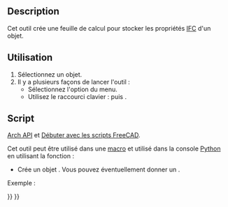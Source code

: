 <languages/>

{{Docnav/fr
|[[BIM_IfcExplorer/fr|Explorateur d'IFC]]
|[[Arch_Panel/fr|Panneau]]
|[[BIM_Workbench/fr|Atelier BIM]]
|IconL=BIM_IfcExplorer.svg
|IconR=Arch_Panel.svg
|IconC=Workbench_BIM.svg
}}

{{GuiCommand/fr
|Name=Arch_IfcSpreadsheet
|Name/fr=Arch Tableur IFC
|MenuLocation=Utilitaires → Créer une feuille de calcul IFC
|Workbenches=[[BIM_Workbench/fr|BIM]]
|Shortcut={{KEY|I}} {{KEY|S}}
|SeeAlso=[[Arch_IFC/fr|Arch IFC]]
}}

== Description ==

Cet outil crée une feuille de calcul pour stocker les propriétés [[Arch_IFC/fr|IFC]] d'un objet.

<span id="Usage"></span>
==Utilisation==

# Sélectionnez un objet.
# Il y a plusieurs façons de lancer l'outil : 
#* Sélectionnez l'option {{MenuCommand|Utilitaires → [[Image:Arch_IfcSpreadsheet.svg|16px]] Créer une feuille de calcul IFC}} du menu.
#* Utilisez le raccourci clavier : {{KEY|I}} puis {{KEY|S}}.

<span id="Scripting"></span>
==Script==

{{Emphasis|Voir aussi :}} [[Arch_API/fr|Arch API]] et [[FreeCAD_Scripting_Basics/fr|Débuter avec les scripts FreeCAD]].

Cet outil peut être utilisé dans une [[Macros/fr|macro]] et utilisé dans la console [[Python/fr|Python]] en utilisant la fonction :
{{Code|code=
spreadsheet = makeIfcSpreadsheet(archobj=None)
}}

* Crée un objet {{incode|spreadsheet}}. Vous pouvez éventuellement donner un {{incode|archobj}}.

Exemple :
{{Code|code=
import FreeCAD, Draft, Arch

Line = Draft.makeWire([FreeCAD.Vector(0, 0, 0), FreeCAD.Vector(2000, 2000, 0)])
Wall = Arch.makeWall(Line, width=150, height=3000)
FreeCAD.ActiveDocument.recompute()

spreadsheet = Arch.makeIfcSpreadsheet(Wall)
}}


{{Docnav/fr
|[[BIM_IfcExplorer/fr|Explorateur d'IFC]]
|[[Arch_Panel/fr|Panneau]]
|[[BIM_Workbench/fr|Atelier BIM]]
|IconL=BIM_IfcExplorer.svg
|IconR=Arch_Panel.svg
|IconC=Workbench_BIM.svg
}}

{{BIM_Tools_navi{{#translation:}}}}
{{Userdocnavi{{#translation:}}}}